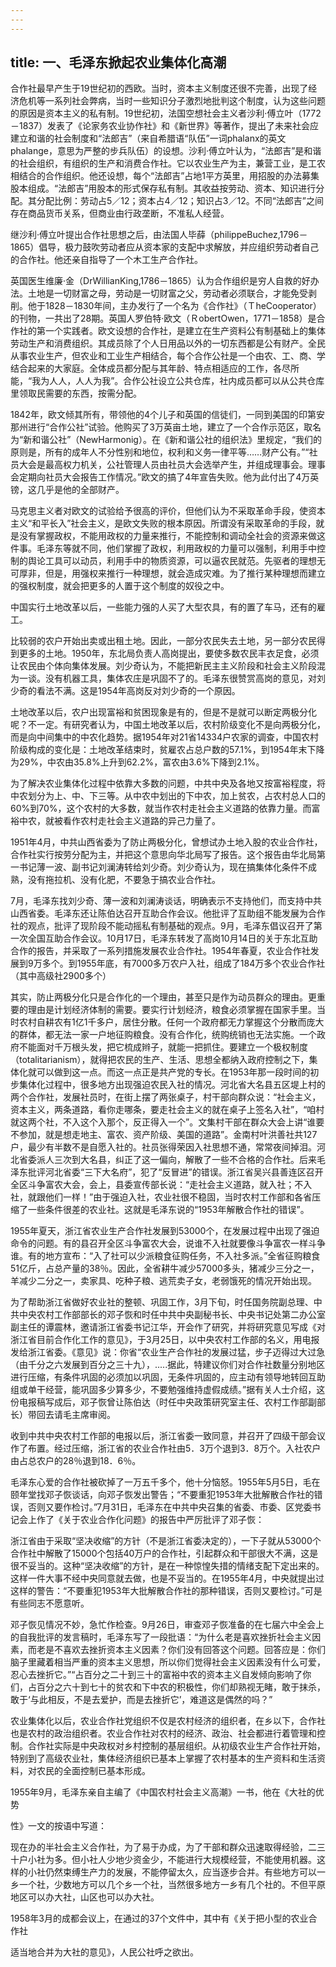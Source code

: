 ```yaml
---
---
---
```

title: 一、毛泽东掀起农业集体化高潮
---



合作社最早产生于19世纪初的西欧。当时，资本主义制度还很不完善，出现了经济危机等一系列社会弊病，当时一些知识分子激烈地批判这个制度，认为这些问题的原因是资本主义的私有制。19世纪初，法国空想社会主义者沙利·傅立叶（1772－1837）发表了《论家务农业协作社》和《新世界》等著作，提出了未来社会应建立和谐的社会制度和“法郎吉”（来自希腊语“队伍”一词phalanx的英文phalange，意思为严整的步兵队伍）的设想。沙利·傅立叶认为，“法郎吉”是和谐的社会组织，有组织的生产和消费合作社。它以农业生产为主，兼营工业，是工农相结合的合作组织。他还设想，每个“法郎吉”占地1平方英里，用招股的办法募集股本组成。“法郎吉”用股本的形式保存私有制。其收益按劳动、资本、知识进行分配。其分配比例：劳动占5／12；资本占4／12；知识占3／12。不同“法郎吉”之间存在商品货币关系，但商业由行政垄断，不准私人经营。

继沙利·傅立叶提出合作社思想之后，由法国人毕薛（philippeBuchez,1796－1865）倡导，极力鼓吹劳动者应从资本家的支配中求解放，并应组织劳动者自己的合作社。他还亲自指导了一个木工生产合作社。

英国医生维廉·金（DrWillianKing,1786－1865）认为合作组织是穷人自救的好办法。土地是一切财富之母，劳动是一切财富之父，劳动者必须联合，才能免受剥削。他于1828－1830年间，主办发行了一个名为《合作社》（ＴheCooperator）的刊物，一共出了28期。英国人罗伯特·欧文（ＲobertOwen，1771－1858）是合作社的第一个实践者。欧文设想的合作社，是建立在生产资料公有制基础上的集体劳动生产和消费组织。其成员除了个人日用品以外的一切东西都是公有财产。全民从事农业生产，但农业和工业生产相结合，每个合作公社是一个由农、工、商、学结合起来的大家庭。全体成员都分配与其年龄、特点相适应的工作，各尽所能，“我为人人，人人为我”。合作公社设立公共仓库，社内成员都可以从公共仓库里领取民需要的东西，按需分配。

1842年，欧文倾其所有，带领他的4个儿子和英国的信徒们，一同到美国的印第安那州进行“合作公社”试验。他购买了3万英亩土地，建立了一个合作示范区，取名为“新和谐公社”（NewHarmonig）。在《新和谐公社的组织法》里规定，“我们的原则是，所有的成年人不分性别和地位，权利和义务一律平等……财产公有。”“社员大会是最高权力机关，公社管理人员由社员大会选举产生，并组成理事会。理事会定期向社员大会报告工作情况。”欧文的搞了4年宣告失败。他为此付出了4万英镑，这几乎是他的全部财产。

马克思主义者对欧文的试验给予很高的评价，但他们认为不采取革命手段，使资本主义“和平长入”社会主义，是欧文失败的根本原因。所谓没有采取革命的手段，就是没有掌握政权，不能用政权的力量来推行，不能控制和调动全社会的资源来做这件事。毛泽东等就不同，他们掌握了政权，利用政权的力量可以强制，利用手中控制的舆论工具可以动员，利用手中的物质资源，可以逼农民就范。先驱者的理想无可厚非，但是，用强权来推行一种理想，就会造成灾难。为了推行某种理想而建立的强权制度，就会把更多的人置于这个制度的奴役之中。

中国实行土地改革以后，一些能力强的人买了大型农具，有的置了车马，还有的雇工。

比较弱的农户开始出卖或出租土地。因此，一部分农民失去土地，另一部分农民得到更多的土地。1950年，东北局负责人高岗提出，要使多数农民丰衣足食，必须让农民由个体向集体发展。刘少奇认为，不能把新民主主义阶段和社会主义阶段混为一谈。没有机器工具，集体农庄是巩固不了的。毛泽东很赞赏高岗的意见，对刘少奇的看法不满。这是1954年高岗反对刘少奇的一个原因。

土地改革以后，农户出现富裕和贫困现象是有的，但是不是就可以断定两极分化呢？不一定。有研究者认为，中国土地改革以后，农村阶级变化不是向两极分化，而是向中间集中的中农化趋势。据1954年对21省14334户农家的调查，中国农村阶级构成的变化是：土地改革结束时，贫雇农占总户数的57.1%，到1954年末下降为29%，中农由35.8%上升到62.2%，富农由3.6%下降到2.1%。

为了解决农业集体化过程中依靠大多数的问题，中共中央及各地又按富裕程度，将中农划分为上、中、下三等。从中农中划出的下中农，加上贫农，占农村总人口的60%到70%，这个农村的大多数，就当作农村走社会主义道路的依靠力量。而富裕中农，就被看作农村走社会主义道路的异己力量了。

1951年4月，中共山西省委为了防止两极分化，曾想试办土地入股的农业合作社，合作社实行按劳分配为主，并把这个意思向华北局写了报告。这个报告由华北局第一书记薄一波、副书记刘澜涛转给刘少奇。刘少奇认为，现在搞集体化条件不成熟，没有拖拉机、没有化肥，不要急于搞农业合作社。

7月，毛泽东找刘少奇、薄一波和刘澜涛谈话，明确表示不支持他们，而支持中共山西省委。毛泽东还让陈伯达召开互助合作会议。他批评了互助组不能发展为合作社的观点，批评了现阶段不能动摇私有制基础的观点。9月，毛泽东倡议召开了第一次全国互助合作会议。10月17日，毛泽东转发了高岗10月14日的关于东北互助合作的报告，并采取了一系列措施发展农业合作社。1954年春夏，农业合作社发展到9万多个。到1955年底，有7000多万农户入社，组成了184万多个农业合作社（其中高级社2900多个）

其实，防止两极分化只是合作化的一个理由，甚至只是作为动员群众的理由。更重要的理由是计划经济体制的需要。要实行计划经济，粮食必须掌握在国家手里。当时农村自耕农有1亿1千多户，居住分散。任何一个政府都无力掌握这个分散而庞大的群体，都无法一家一户地征购粮食。没有合作化，统购统销也无法实施。一个政府不能面对千万根头发，把它梳成辫子，就能一把抓住。要建立一个极权制度（totalitarianism），就得把农民的生产、生活、思想全都纳入政府控制之下，集体化就可以做到这一点。而这一点正是共产党的专长。在1953年那一段时间的初步集体化过程中，很多地方出现强迫农民入社的情况。河北省大名县五区堤上村的两个合作社，发展社员时，在街上摆了两张桌子，村干部向群众说：“社会主义，资本主义，两条道路，看你走哪条，要走社会主义的就在桌子上签名入社”，“咱村就这两个社，不入这个入那个，反正得入一个”。文集村干部在群众大会上讲“谁要不参加，就是想走地主、富农、资产阶级、美国的道路”。金南村叶洪善社共127户，最少有半数不是自愿入社的。社员张得荣因入社思想不通，常常夜间掉泪。河北省委派人三次到大名县，纠正了这一偏向，解散了一些不合格的合作社。后来毛泽东批评河北省委“三下大名府”，犯了“反冒进”的错误。浙江省吴兴县善连区召开全区斗争富农大会，会上，县委宣传部长说：“走社会主义道路，就入社；不入社，就跟他们一样！”由于强迫入社，农业社很不稳固，当时农村工作部和各省压缩了一些条件很差的农业社。这就是毛泽东说的“1953年解散合作社的错误”。

1955年夏天，浙江省农业生产合作社发展到53000个，在发展过程中出现了强迫命令的问题。有的县召开全区斗争富农大会，说谁不入社就要像斗争富农一样斗争谁。有的地方宣布：“入了社可以少派粮食征购任务，不入社多派。”全省征购粮食51亿斤，占总产量的38％。因此，全省耕牛减少57000多头，猪减少三分之一，羊减少二分之一，卖家具、吃种子粮、逃荒卖子女，老弱饿死的情况开始出现。

为了帮助浙江省做好农业社的整顿、巩固工作，3月下旬，时任国务院副总理、中共中央农村工作部部长的邓子恢和时任中共中央副秘书长、中央书记处第二办公室副主任的谭震林，邀请浙江省委书记江华，开会作了研究，并将研究意见写成《对浙江省目前合作化工作的意见》，于3月25日，以中央农村工作部的名义，用电报发给浙江省委。《意见》说：你省“农业生产合作社的发展过猛，步子迈得过大过急（由千分之六发展到百分之三十九），.....据此，特建议你们对合作社数量分别地区进行压缩，有条件巩固的必须加以巩固，无条件巩固的，应主动有领导地转回互助组或单干经营，能巩固多少算多少，不要勉强维持虚假成绩。”据有关人士介绍，这份电报稿写成后，邓子恢曾让陈伯达（时任中央政策研究室主任、农村工作部副部长）带回去请毛主席审阅。

收到中共中央农村工作部的电报以后，浙江省委一致同意，并召开了四级干部会议作了布置。经过压缩，浙江省的农业合作社由5．3万个退到3．8万个。入社农户由占总农户的28％退到18．6％。

毛泽东心爱的合作社被砍掉了一万五千多个，他十分恼怒。1955年5月5日，毛在颐年堂找邓子恢谈话，向邓子恢发出警告；“不要重犯1953年大批解散合作社的错误，否则又要作检讨。”7月31日，毛泽东在中共中央召集的省委、市委、区党委书记会上作了《关于农业合作化问题》的报告中严厉批评了邓子恢：

浙江省由于采取“坚决收缩”的方针（不是浙江省委决定的），一下子就从53000个合作社中解散了15000个包括40万户的合作社，引起群众和干部很大不满，这是很不妥当的。这种“坚决收缩”的方针，是在一种惊惶失措的情绪支配下定出来的。这样一件大事不经中央同意就去做，也是不妥当的。在1955年4月，中央就提出过这样的警告：“不要重犯1953年大批解散合作社的那种错误，否则又要检讨。”可是有些同志不愿意听。

邓子恢见情况不妙，急忙作检查。9月26日，审查邓子恢准备的在七届六中全会上的自我批评的发言稿时，毛泽东写了一段批语：“为什么老是喜欢挫折社会主义因素，而老是不喜欢去挫折资本主义因素？你们没有回答这个问题。回答应是：你们脑子里藏着相当严重的资本主义思想，所以你们觉得社会主义因素没有什么可爱，忍心去挫折它。”“占百分之二十到三十的富裕中农的资本主义自发倾向影响了你们，占百分之六十到七十的贫农和下中农的积极性，你们却熟视无睹，敢于抹杀，敢于‘与此相反，不是去爱护，而是去挫折它’，难道这是偶然的吗？”

农业集体化以后，农业合作社党组织不仅是农村经济的组织者，在乡以下，合作社也是农村的政治组织者。农业合作社对农村的经济、政治、社会都进行着管理和控制。合作社实际是中央政权对乡村控制的基层组织。从初级农业生产合作社开始，特别到了高级农业社，集体经济组织已基本上掌握了农村基本的生产资料和生活资料，对农民的全面控制已基本形成。

1955年9月，毛泽东亲自主编了《中国农村社会主义高潮》一书，他在《大社的优势

性》一文的按语中写道：

现在办的半社会主义合作社，为了易于办成，为了干部和群众迅速取得经验，二三十户小社为多。但小社人少地少资金少，不能进行大规模经营，不能使用机器。这样的小社仍然束缚生产力的发展，不能停留太久，应当逐步合并。有些地方可以一乡一个社，少数地方可以几个乡一个社，当然很多地方一乡有几个社的。不但平原地区可以办大社，山区也可以办大社。

1958年3月的成都会议上，在通过的37个文件中，其中有《关于把小型的农业合作社

适当地合并为大社的意见》，人民公社呼之欲出。